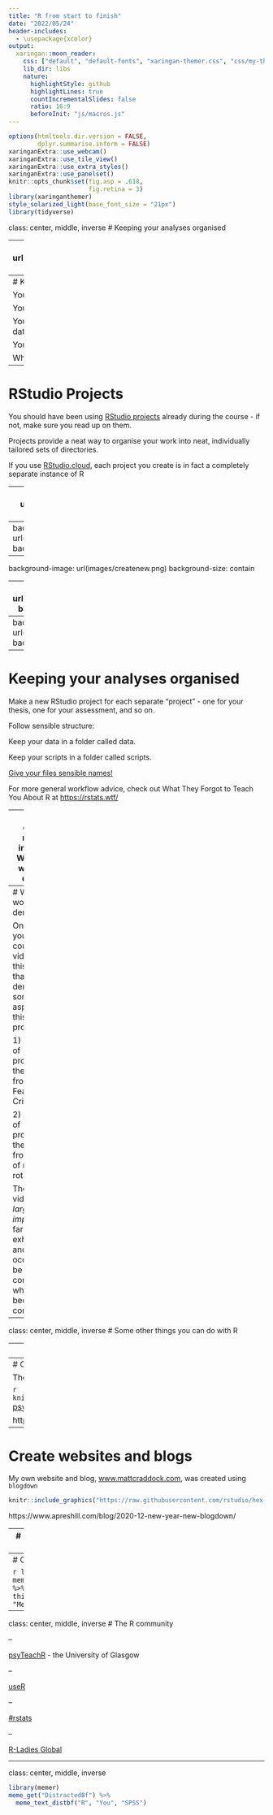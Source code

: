 ```yaml
---
title: "R from start to finish"
date: "2022/05/24"
header-includes:
  - \usepackage{xcolor}
output:
  xaringan::moon_reader:
    css: ["default", "default-fonts", "xaringan-themer.css", "css/my-theme.css"]
    lib_dir: libs
    nature:
      highlightStyle: github
      highlightLines: true
      countIncrementalSlides: false
      ratio: 16:9
      beforeInit: "js/macros.js"
---
```


```r
options(htmltools.dir.version = FALSE,
        dplyr.summarise.inform = FALSE)
xaringanExtra::use_webcam()
xaringanExtra::use_tile_view()
xaringanExtra::use_extra_styles()
xaringanExtra::use_panelset()
knitr::opts_chunk$set(fig.asp = .618,
                      fig.retina = 3)
library(xaringanthemer)
style_solarized_light(base_font_size = "21px")
library(tidyverse)
```

class: center, middle, inverse
# Keeping your analyses organised

---
background-image: url(https://imgs.xkcd.com/comics/documents.png)
background-size: contain

???

Image from Xkcd = https://xkcd.com/1459/

---
# Keeping your analyses organised

You ran an experiment. 

You downloaded the data.

You wrote an Rmarkdown document to process the data and run your analysis.

You wrote your report based on that output.

Where do you put all of this?

---
# RStudio Projects

You should have been using [RStudio projects](https://support.rstudio.com/hc/en-us/articles/200526207-Using-Projects) already during the course - if not, make sure you read up on them.

Projects provide a neat way to organise your work into neat, individually tailored sets of directories.

If you use [RStudio.cloud](https://rstudio.cloud), each project you create is in fact a completely separate instance of R

---
background-image: url(images/noneproject.png)
background-size: contain

---
background-image: url(images/projectdropdown.png)
background-size: contain

---
background-image: url(images/createnew.png)
background-size: contain

---
background-image: url(images/createdemo.png)
background-size: contain

---
background-image: url(images/createnew.png)
background-size: contain

---
# Keeping your analyses organised

Make a new RStudio project for each separate "project" - one for your thesis, one for your assessment, and so on.

Follow sensible structure:

Keep your data in a folder called data.

Keep your scripts in a folder called scripts.

[Give your files sensible names!](https://speakerdeck.com/jennybc/how-to-name-files)

For more general workflow advice, check out What They Forgot to Teach You About R at [https://rstats.wtf/](https://rstats.wtf/)

---
class: center, middle, inverse
# Watch the workflow demos!

---
# Watch the workflow demos!

On Panopto you'll find a couple of videos for this week that demonstrate some aspects of this process.

1) A demo of processing the raw data from the Fear of Crime study

2) A demo of processing the raw data from a study of mental rotation.

These videos are *largely improvised*, far from exhaustive, and may occasionally be confusing when I become confused!

---
class: center, middle, inverse
# Some other things you can do with R

---
background-size: contain
# Create slides

All of the R based lectures are created using RMarkdown and the [`xaringan`](https://slides.yihui.org/xaringan/) package.

```r
knitr::include_graphics("https://github.com/rstudio/hex-stickers/blob/master/PNG/xaringan.png?raw=true")
```

---
# Create websites and blogs

The course website was created using the `distill` package.  

```r
knitr::include_graphics("https://raw.githubusercontent.com/rstudio/distill/master/man/figures/logo.png")
```
[psyresmeth.github.io/resmethods/](https://craddm.github.io/resmethods/)

https://m-clark.github.io/distill-workshop/

---
# Create websites and blogs

My own website and blog, [www.mattcraddock.com](https://www.mattcraddock.com), was created using `blogdown`

```r
knitr::include_graphics("https://raw.githubusercontent.com/rstudio/hex-stickers/master/PNG/blogdown.png")
```



https://www.apreshill.com/blog/2020-12-new-year-new-blogdown/



---
# Create interactive web apps

R, through the `shiny` package

```r
knitr::include_graphics("https://raw.githubusercontent.com/rstudio/hex-stickers/master/thumbs/shiny.png")
```

[ERP demo app](https://craddm.shinyapps.io/ERPDemo)

---
# Create memes

```r
library(memer)
meme_get("IsThisAPigeon") %>%
  meme_text_pigeon("Is this a research method?",
                  "Me",
                  "Memes")
```

---
class: center, middle, inverse
# The R community

--

[psyTeachR](https://psyteachr.github.io/) - the University of Glasgow

--

[useR](https://user2021.r-project.org/program/overview/)

--

[#rstats](https://twitter.com/hashtag/rstats?lang=en)

--

[R-Ladies Global](https://rladies.org/)

---
class: center, middle, inverse

```r
library(memer)
meme_get("DistractedBf") %>%
  meme_text_distbf("R", "You", "SPSS")
```
